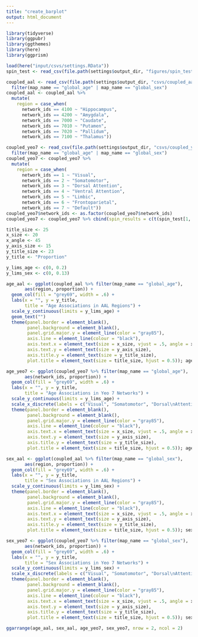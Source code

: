 ```yaml
---
title: "create_barplot"
output: html_document
---
```


```r
library(tidyverse)
library(ggpubr)
library(ggthemes)
library(here)
library(ggprism)
```

```r
load(here("input/csvs/settings.RData"))
spin_test <- read_csv(file.path(settings$output_dir, "figures/spin_test.csv"))

coupled_aal <- read_csv(file.path(settings$output_dir, "csvs/coupled_aal.csv")) %>%
  filter(map_name == "global_age" | map_name == "global_sex")
coupled_aal <- coupled_aal %>%
  mutate(
    region = case_when(
      network_ids == 4100 ~ "Hippocampus",
      network_ids == 4200 ~ "Amygdala",
      network_ids == 7000 ~ "Caudate",
      network_ids == 7010 ~ "Putamen",
      network_ids == 7020 ~ "Pallidum",
      network_ids == 7100 ~ "Thalamus"))

coupled_yeo7 <- read_csv(file.path(settings$output_dir, "csvs/coupled_yeo7.csv")) %>%
  filter(map_name == "global_age" | map_name == "global_sex")
coupled_yeo7 <- coupled_yeo7 %>%
  mutate(
    region = case_when(
      network_ids == 1 ~ "Visual",
      network_ids == 2 ~ "Somatomotor",
      network_ids == 3 ~ "Dorsal Attention",
      network_ids == 4 ~ "Ventral Attention",
      network_ids == 5 ~ "Limbic",
      network_ids == 6 ~ "Frontoparietal",
      network_ids == 7 ~ "Default"))
coupled_yeo7$network_ids <- as.factor(coupled_yeo7$network_ids)
coupled_yeo7 <- coupled_yeo7 %>% cbind(spin_results = c(t(spin_test[1, 2:8]), t(spin_test[3, 2:8])))
```

```r
title_size <- 25
x_size <- 20
x_angle <- 45
y_axis_size <- 15
y_title_size <- 23
y_title <- "Proportion"

y_lims_age <- c(0, 0.2)
y_lims_sex <- c(0, 0.13)

age_aal <- ggplot(coupled_aal %>% filter(map_name == "global_age"), 
       aes(region, proportion)) +
  geom_col(fill = "grey69", width = .6) +
  labs(x = "", y = y_title,
       title = "Age Associations in AAL Regions") +
  scale_y_continuous(limits = y_lims_age) +
  geom_text("")
  theme(panel.border = element_blank(), 
        panel.background = element_blank(),
        panel.grid.major.y = element_line(color = "gray85"),
        axis.line = element_line(colour = "black"),
        axis.text.x = element_text(size = x_size, vjust = .5, angle = x_angle),
        axis.text.y = element_text(size = y_axis_size),
        axis.title.y = element_text(size = y_title_size),
        plot.title = element_text(size = title_size, hjust = 0.5)); age_aal

age_yeo7 <- ggplot(coupled_yeo7 %>% filter(map_name == "global_age"), 
       aes(network_ids, proportion)) +
  geom_col(fill = "grey69", width = .6) +
  labs(x = "", y = y_title,
       title = "Age Associations in Yeo 7 Networks") +
  scale_y_continuous(limits = y_lims_age) +
  scale_x_discrete(labels = c("Visual", "Somatomotor", "Dorsal\nAttention", "Ventral\nAttention", "Limbic", "Fronto-\nparietal", "Default")) +
  theme(panel.border = element_blank(), 
        panel.background = element_blank(),
        panel.grid.major.y = element_line(color = "gray85"),
        axis.line = element_line(colour = "black"),
        axis.text.x = element_text(size = x_size, vjust = .5, angle = x_angle),
        axis.text.y = element_text(size = y_axis_size),
        axis.title.y = element_text(size = y_title_size),
        plot.title = element_text(size = title_size, hjust = 0.5)); age_yeo7

sex_aal <- ggplot(coupled_aal %>% filter(map_name == "global_sex"), 
       aes(region, proportion)) +
  geom_col(fill = "grey69", width = .6) +
  labs(x = "", y = y_title,
       title = "Sex Associations in AAL Regions") +
  scale_y_continuous(limits = y_lims_sex) +
  theme(panel.border = element_blank(), 
        panel.background = element_blank(),
        panel.grid.major.y = element_line(color = "gray85"),
        axis.line = element_line(colour = "black"),
        axis.text.x = element_text(size = x_size, vjust = .5, angle = x_angle),
        axis.text.y = element_text(size = y_axis_size),
        axis.title.y = element_text(size = y_title_size),
        plot.title = element_text(size = title_size, hjust = 0.5)); sex_aal

sex_yeo7 <- ggplot(coupled_yeo7 %>% filter(map_name == "global_sex"), 
       aes(network_ids, proportion)) +
  geom_col(fill = "grey69", width = .6) +
  labs(x = "", y = y_title,
       title = "Sex Associations in Yeo 7 Networks") +
  scale_y_continuous(limits = y_lims_sex) +
  scale_x_discrete(labels = c("Visual", "Somatomotor", "Dorsal\nAttention", "Ventral\nAttention", "Limbic", "Fronto-\nparietal", "Default")) +
  theme(panel.border = element_blank(), 
        panel.background = element_blank(),
        panel.grid.major.y = element_line(color = "gray85"),
        axis.line = element_line(colour = "black"),
        axis.text.x = element_text(size = x_size, vjust = .5, angle = x_angle),
        axis.text.y = element_text(size = y_axis_size),
        axis.title.y = element_text(size = y_title_size),
        plot.title = element_text(size = title_size, hjust = 0.5)); sex_yeo7
```

```r
ggarrange(age_aal, sex_aal, age_yeo7, sex_yeo7, nrow = 2, ncol = 2)
```


